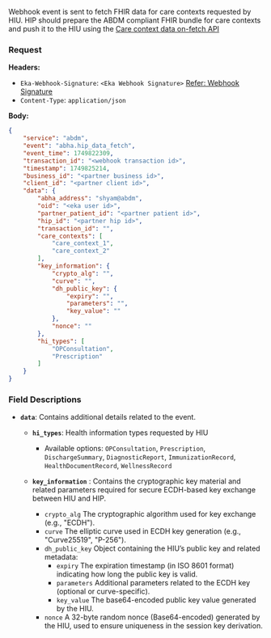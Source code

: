 Webhook event is sent to fetch FHIR data for care contexts requested by HIU. HIP should prepare the ABDM compliant FHIR bundle for care contexts and push it to the HIU using the [Care context data on-fetch API](/api-reference/user-app/abdm-connect/care-contexts/data-on-fetch)

### Request
**Headers:**

- `Eka-Webhook-Signature`: `<Eka Webhook Signature>`  [Refer: Webhook Signature](/api-reference/connect/webhooks/webhook-signature)
- `Content-Type`: `application/json`

**Body:**

```json
{
    "service": "abdm",
    "event": "abha.hip_data_fetch",
    "event_time": 1749822309,
    "transaction_id": "<webhook transaction id>",
    "timestamp": 1749825214,
    "business_id": "<partner business id>",
    "client_id": "<partner client id>",
    "data": {
        "abha_address": "shyam@abdm",
        "oid": "<eka user id>",
        "partner_patient_id": "<partner patient id>",
        "hip_id": "<partner hip id>",
        "transaction_id": "",
        "care_contexts": [
            "care_context_1",
            "care_context_2"
        ],
        "key_information": {
            "crypto_alg": "",
            "curve": "",
            "dh_public_key": {
                "expiry": "",
                "parameters": "",
                "key_value": ""
            },
            "nonce": ""
        },
        "hi_types": [
            "OPConsultation",
            "Prescription"
        ]
    }
}
```

### Field Descriptions

- **`data`**: Contains additional details related to the event.
    - **`hi_types`**: Health information types requested by HIU
        - Available options: `OPConsultation`, `Prescription`, `DischargeSummary`, `DiagnosticReport`, `ImmunizationRecord`, `HealthDocumentRecord`, `WellnessRecord`

    - **`key_information`** : Contains the cryptographic key material and related parameters required for secure ECDH-based key exchange between HIU and HIP.
        - `crypto_alg` The cryptographic algorithm used for key exchange (e.g., "ECDH").
        - `curve` The elliptic curve used in ECDH key generation (e.g., "Curve25519", "P-256").
        - `dh_public_key` Object containing the HIU’s public key and related metadata:
            - `expiry` The expiration timestamp (in ISO 8601 format) indicating how long the public key is valid.
            - `parameters` Additional parameters related to the ECDH key (optional or curve-specific).
            - `key_value` The base64-encoded public key value generated by the HIU.
        - `nonce` A 32-byte random nonce (Base64-encoded) generated by the HIU, used to ensure uniqueness in the session key derivation.



